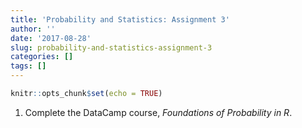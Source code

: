 ```yaml
---
title: 'Probability and Statistics: Assignment 3'
author: ''
date: '2017-08-28'
slug: probability-and-statistics-assignment-3
categories: []
tags: []
---
```


```r
knitr::opts_chunk$set(echo = TRUE)
```

1.  Complete the DataCamp course, *Foundations of Probability in R*.